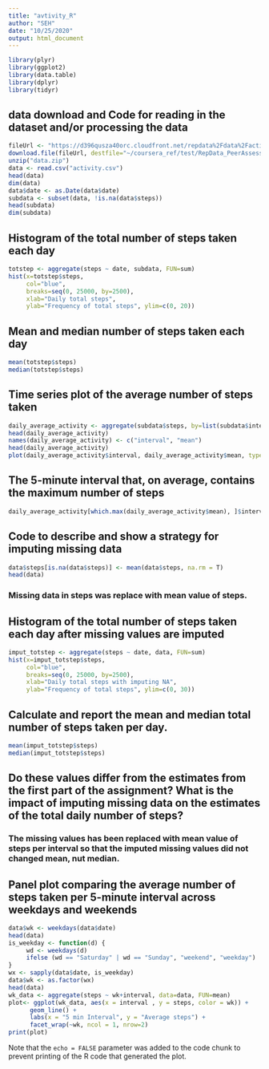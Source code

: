 ```yaml
---
title: "avtivity_R"
author: "SEH"
date: "10/25/2020"
output: html_document
---
```


```r
library(plyr)
library(ggplot2)
library(data.table)
library(dplyr)
library(tidyr)
```

## data download and Code for reading in the dataset and/or processing the data

```r
fileUrl <- "https://d396qusza40orc.cloudfront.net/repdata%2Fdata%2Factivity.zip"
download.file(fileUrl, destfile="~/coursera_ref/test/RepData_PeerAssessment1/data.zip")
unzip("data.zip")
data <- read.csv("activity.csv")
head(data)
dim(data)
data$date <- as.Date(data$date)
subdata <- subset(data, !is.na(data$steps))
head(subdata)
dim(subdata)
```

## Histogram of the total number of steps taken each day 

```r
totstep <- aggregate(steps ~ date, subdata, FUN=sum)
hist(x=totstep$steps,
     col="blue",
     breaks=seq(0, 25000, by=2500),
     xlab="Daily total steps",
     ylab="Frequency of total steps", ylim=c(0, 20))
```

## Mean and median number of steps taken each day

```r
mean(totstep$steps)
median(totstep$steps)

```

## Time series plot of the average number of steps taken

```r
daily_average_activity <- aggregate(subdata$steps, by=list(subdata$interval), FUN=mean)
head(daily_average_activity)
names(daily_average_activity) <- c("interval", "mean")
head(daily_average_activity)
plot(daily_average_activity$interval, daily_average_activity$mean, type = "l", xlab="5 min Interval", ylab="Average steps")
```

## The 5-minute interval that, on average, contains the maximum number of steps

```r
daily_average_activity[which.max(daily_average_activity$mean), ]$interval
```


## Code to describe and show a strategy for imputing missing data

```r
data$steps[is.na(data$steps)] <- mean(data$steps, na.rm = T)  
head(data)
```
### Missing data in steps was replace with mean value of steps. 

## Histogram of the total number of steps taken each day after missing values are imputed

```r
imput_totstep <- aggregate(steps ~ date, data, FUN=sum)
hist(x=imput_totstep$steps,
     col="blue",
     breaks=seq(0, 25000, by=2500),
     xlab="Daily total steps with imputing NA",
     ylab="Frequency of total steps", ylim=c(0, 30))
```

## Calculate and report the mean and median total number of steps taken per day. 

```r
mean(imput_totstep$steps)
median(imput_totstep$steps)
```

## Do these values differ from the estimates from the first part of the assignment? What is the impact of imputing missing data on the estimates of the total daily number of steps?
### The missing values has been replaced with mean value of steps per interval so that the imputed missing values did not changed mean, nut median. 

## Panel plot comparing the average number of steps taken per 5-minute interval across weekdays and weekends

```r
data$wk <- weekdays(data$date)
head(data)
is_weekday <- function(d) {
     wd <- weekdays(d)
     ifelse (wd == "Saturday" | wd == "Sunday", "weekend", "weekday")
}
wx <- sapply(data$date, is_weekday)
data$wk <- as.factor(wx)
head(data)
wk_data <- aggregate(steps ~ wk+interval, data=data, FUN=mean)
plot<- ggplot(wk_data, aes(x = interval , y = steps, color = wk)) +
      geom_line() +
      labs(x = "5 min Interval", y = "Average steps") +
      facet_wrap(~wk, ncol = 1, nrow=2)
print(plot)
```

Note that the `echo = FALSE` parameter was added to the code chunk to prevent printing of the R code that generated the plot.
